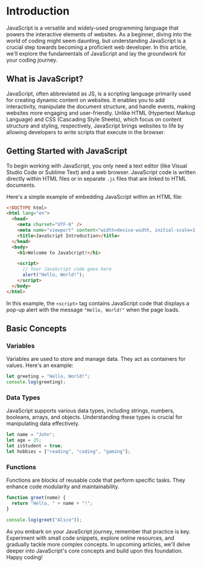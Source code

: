 # Introduction

JavaScript is a versatile and widely-used programming language that powers the interactive elements of websites. As a beginner, diving into the world of coding might seem daunting, but understanding JavaScript is a crucial step towards becoming a proficient web developer. In this article, we'll explore the fundamentals of JavaScript and lay the groundwork for your coding journey.

## What is JavaScript?

JavaScript, often abbreviated as JS, is a scripting language primarily used for creating dynamic content on websites. It enables you to add interactivity, manipulate the document structure, and handle events, making websites more engaging and user-friendly. Unlike HTML (Hypertext Markup Language) and CSS (Cascading Style Sheets), which focus on content structure and styling, respectively, JavaScript brings websites to life by allowing developers to write scripts that execute in the browser.

## Getting Started with JavaScript

To begin working with JavaScript, you only need a text editor (like Visual Studio Code or Sublime Text) and a web browser. JavaScript code is written directly within HTML files or in separate `.js` files that are linked to HTML documents.

Here's a simple example of embedding JavaScript within an HTML file:

```html
<!DOCTYPE html>
<html lang="en">
  <head>
    <meta charset="UTF-8" />
    <meta name="viewport" content="width=device-width, initial-scale=1.0" />
    <title>JavaScript Introduction</title>
  </head>
  <body>
    <h1>Welcome to JavaScript!</h1>

    <script>
      // Your JavaScript code goes here
      alert("Hello, World!");
    </script>
  </body>
</html>
```

In this example, the `<script>` tag contains JavaScript code that displays a pop-up alert with the message `"Hello, World!"` when the page loads.

## Basic Concepts

### Variables

Variables are used to store and manage data. They act as containers for values. Here's an example:

```js
let greeting = "Hello, World!";
console.log(greeting);
```

### Data Types

JavaScript supports various data types, including strings, numbers, booleans, arrays, and objects. Understanding these types is crucial for manipulating data effectively.

```js
let name = "John";
let age = 25;
let isStudent = true;
let hobbies = ["reading", "coding", "gaming"];
```

### Functions

Functions are blocks of reusable code that perform specific tasks. They enhance code modularity and maintainability.

```js
function greet(name) {
  return "Hello, " + name + "!";
}

console.log(greet("Alice"));
```

As you embark on your JavaScript journey, remember that practice is key. Experiment with small code snippets, explore online resources, and gradually tackle more complex concepts. In upcoming articles, we'll delve deeper into JavaScript's core concepts and build upon this foundation. Happy coding!
